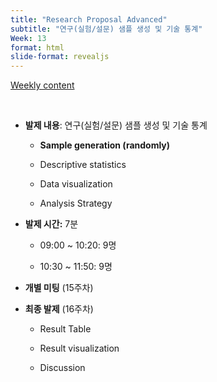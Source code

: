 ```yaml
---
title: "Research Proposal Advanced"
subtitle: "연구(실험/설문) 샘플 생성 및 기술 통계" 
Week: 13
format: html
slide-format: revealjs
---
```


[Weekly content](https://changjunlee.com/teaching/grad_stat/weekly_2/)

<br>

-   **발제 내용**: 연구(실험/설문) 샘플 생성 및 기술 통계
    -   **Sample generation (randomly)**

    -   Descriptive statistics

    -   Data visualization

    -   Analysis Strategy
-   **발제 시간:** 7분
    -   09:00 \~ 10:20: 9명

    -   10:30 \~ 11:50: 9명

```{=html}
<!-- -->
```
-   **개별 미팅** (15주차)

-   **최종 발제** (16주차)

    -   Result Table

    -   Result visualization

    -   Discussion
